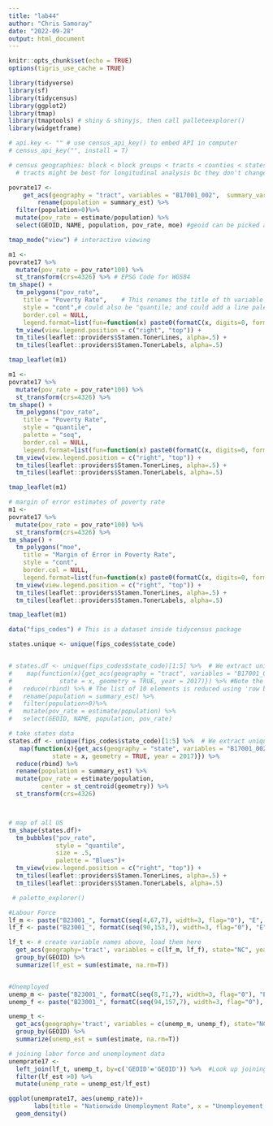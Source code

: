 ```yaml
---
title: "lab44"
author: "Chris Samoray"
date: "2022-09-28"
output: html_document
---
```


```r
knitr::opts_chunk$set(echo = TRUE)
options(tigris_use_cache = TRUE)

library(tidyverse)
library(sf)
library(tidycensus)
library(ggplot2)
library(tmap)
library(tmaptools) # shiny & shinyjs, then call palleteexplorer()
library(widgetframe)
```

```r
# api.key <- "" # use census_api_key() to embed API in computer
# census_api_key("", install = T)

# census geographies: block < block groups < tracts < counties < states < divisions < regions
  # tracts might be best for longitudinal analysis bc they don't change very much, but they do change. Counties are more stable
```

```r
povrate17 <- 
    get_acs(geography = "tract", variables = "B17001_002",  summary_var = 'B17001_001',state = "NC", geometry = TRUE, year = 2017) %>%
        rename(population = summary_est) %>%
  filter(population>0)%>%
  mutate(pov_rate = estimate/population) %>% 
  select(GEOID, NAME, population, pov_rate, moe) #geoid can be picked apart to determine census geography
```

```r
tmap_mode("view") # interactive viewing

m1 <-
povrate17 %>%
  mutate(pov_rate = pov_rate*100) %>%
  st_transform(crs=4326) %>% # EPSG Code for WGS84
tm_shape() +
  tm_polygons("pov_rate",
    title = "Poverty Rate",    # This renames the title of th variable in the legend.
    style = "cont",# could also be "quantile; and could add a line palette = "seq"
    border.col = NULL,
    legend.format=list(fun=function(x) paste0(formatC(x, digits=0, format="f"), "%"))) + # This formats the numbers in the legend
  tm_view(view.legend.position = c("right", "top")) +
  tm_tiles(leaflet::providers$Stamen.TonerLines, alpha=.5) +
  tm_tiles(leaflet::providers$Stamen.TonerLabels, alpha=.5)

tmap_leaflet(m1)

m1 <- 
povrate17 %>%
  mutate(pov_rate = pov_rate*100) %>%
  st_transform(crs=4326) %>%
tm_shape() +
  tm_polygons("pov_rate",
    title = "Poverty Rate",
    style = "quantile",
    palette = "seq",
    border.col = NULL,
    legend.format=list(fun=function(x) paste0(formatC(x, digits=0, format="f"), "%"))) + # This formats the numbers in the legend
  tm_view(view.legend.position = c("right", "top")) +
  tm_tiles(leaflet::providers$Stamen.TonerLines, alpha=.5) +
  tm_tiles(leaflet::providers$Stamen.TonerLabels, alpha=.5)

tmap_leaflet(m1)
```

```r

# margin of error estimates of poverty rate
m1 <- 
povrate17 %>%
  mutate(pov_rate = pov_rate*100) %>%
  st_transform(crs=4326) %>%
tm_shape() +
  tm_polygons("moe",
    title = "Margin of Error in Poverty Rate",
    style = "cont",
    border.col = NULL,
    legend.format=list(fun=function(x) paste0(formatC(x, digits=0, format="f"), "%"))) + # This formats the numbers in the legend
  tm_view(view.legend.position = c("right", "top")) +
  tm_tiles(leaflet::providers$Stamen.TonerLines, alpha=.5) +
  tm_tiles(leaflet::providers$Stamen.TonerLabels, alpha=.5)

tmap_leaflet(m1)
```

```r
data("fips_codes") # This is a dataset inside tidycensus package

states.unique <- unique(fips_codes$state_code)


# states.df <- unique(fips_codes$state_code)[1:5] %>%  # We extract unique state FIPS codes and subset the first 10 
#    map(function(x){get_acs(geography = "tract", variables = "B17001_002",  summary_var = 'B17001_001',
#             state = x, geometry = TRUE, year = 2017)}) %>% #Note the use of argument x. We are simply applying the custom built function for each of the 10 states
#   reduce(rbind) %>% # The list of 10 elements is reduced using 'row binding' to create one single tibble. read up on these map and reduce functions in purrr. They are key to functional programming paradigm
#   rename(population = summary_est) %>%
#   filter(population>0)%>%
#   mutate(pov_rate = estimate/population) %>%
#   select(GEOID, NAME, population, pov_rate) 

# take states data
states.df <- unique(fips_codes$state_code)[1:5] %>%  # We extract unique state FIPS codes and subset the first 10 
   map(function(x){get_acs(geography = "state", variables = "B17001_002",  summary_var = 'B17001_001',
            state = x, geometry = TRUE, year = 2017)}) %>% 
  reduce(rbind) %>%
  rename(population = summary_est) %>% 
  mutate(pov_rate = estimate/population,
         center = st_centroid(geometry)) %>% 
  st_transform(crs=4326)



# map of all US
tm_shape(states.df)+
  tm_bubbles("pov_rate",
             style = "quantile",
             size = .5, 
             palette = "Blues")+
  tm_view(view.legend.position = c("right", "top")) +
  tm_tiles(leaflet::providers$Stamen.TonerLines, alpha=.5) +
  tm_tiles(leaflet::providers$Stamen.TonerLabels, alpha=.5)

 # palette_explorer()

```

```r
#Labour Force
lf_m <- paste("B23001_", formatC(seq(4,67,7), width=3, flag="0"), "E", sep="") # Males. Check to make sure these are indeed the variables representing the labour force for men in different age categories
lf_f <- paste("B23001_", formatC(seq(90,153,7), width=3, flag="0"), "E", sep="") # Females

lf_t <- # create variable names above, load them here
  get_acs(geography='tract', variables = c(lf_m, lf_f), state="NC", year=2017)%>% 
  group_by(GEOID) %>%
  summarize(lf_est = sum(estimate, na.rm=T))


#Unemployed
unemp_m <- paste("B23001_", formatC(seq(8,71,7), width=3, flag="0"), "E", sep="")
unemp_f <- paste("B23001_", formatC(seq(94,157,7), width=3, flag="0"), "E", sep="")

unemp_t <- 
  get_acs(geography='tract', variables = c(unemp_m, unemp_f), state="NC", year=2017)%>%
  group_by(GEOID) %>%
  summarize(unemp_est = sum(estimate, na.rm=T))

# joining labor force and unemployment data
unemprate17 <-
  left_join(lf_t, unemp_t, by=c('GEOID'='GEOID')) %>%  #Look up joining tables. It is incredibly useful to merge data
  filter(lf_est >0) %>%
  mutate(unemp_rate = unemp_est/lf_est)
```

```r
ggplot(unemprate17, aes(unemp_rate))+
       labs(title = "Nationwide Unemployment Rate", x = "Unemployement Rate")+
  geom_density()
```

